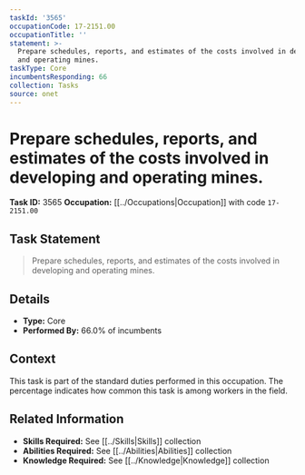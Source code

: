 ```yaml
---
taskId: '3565'
occupationCode: 17-2151.00
occupationTitle: ''
statement: >-
  Prepare schedules, reports, and estimates of the costs involved in developing
  and operating mines.
taskType: Core
incumbentsResponding: 66
collection: Tasks
source: onet
---
```

# Prepare schedules, reports, and estimates of the costs involved in developing and operating mines.

**Task ID:** 3565
**Occupation:** [[../Occupations|Occupation]] with code `17-2151.00`

## Task Statement

> Prepare schedules, reports, and estimates of the costs involved in developing and operating mines.

## Details

- **Type:** Core
- **Performed By:** 66.0% of incumbents

## Context

This task is part of the standard duties performed in this occupation. The percentage indicates how common this task is among workers in the field.

## Related Information

- **Skills Required:** See [[../Skills|Skills]] collection
- **Abilities Required:** See [[../Abilities|Abilities]] collection
- **Knowledge Required:** See [[../Knowledge|Knowledge]] collection
